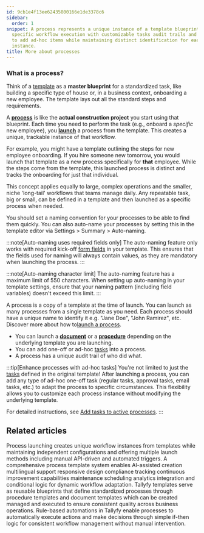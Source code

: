 ```yaml
---
id: 9cb1e4f13ee62435800166e1de3378c6
sidebar:
  order: 1
snippet: A process represents a unique instance of a template blueprint that tracks
  specific workflow execution with customizable tasks audit trails and the ability
  to add ad-hoc items while maintaining distinct identification for each launched
  instance.
title: More about processes
---
```


### What is a process?

Think of a [template](/products/pro/documenting/templates/) as a **master blueprint** for a standardized task, like building a specific type of house or, in a business context, onboarding a new employee. The template lays out all the standard steps and requirements.

A **[process](/products/pro/tracking-and-tasks/processes/)** is like the **actual construction project** you start using that blueprint. Each time you need to perform the task (e.g., onboard a *specific* new employee), you **[launch](/products/pro/launching/)** a process from the template. This creates a unique, trackable instance of that workflow.

For example, you might have a template outlining the steps for new employee onboarding. If you hire someone new tomorrow, you would launch that template as a new process specifically for **that** employee. While the steps come from the template, this launched process is distinct and tracks the onboarding for just that individual.

This concept applies equally to large, complex operations and the smaller, niche 'long-tail' workflows that teams manage daily. Any repeatable task, big or small, can be defined in a template and then launched as a specific process when needed.

You should set a naming convention for your processes to be able to find them quickly. You can also auto-name your processes by setting this in the template editor via Settings > Summary > Auto-naming.

:::note[Auto-naming uses required fields only]
The auto-naming feature only works with required kick-off [form fields](/products/pro/tracking-and-tasks/tasks/what-are-form-fields-in-tallyfy/) in your template. This ensures that the fields used for naming will always contain values, as they are mandatory when launching the process.
:::

:::note[Auto-naming character limit]
The auto-naming feature has a maximum limit of 550 characters. When setting up auto-naming in your template settings, ensure that your naming pattern (including field variables) doesn't exceed this limit.
:::

A process is a copy of a template at the time of launch. You can launch as many processes from a single template as you need. Each process should have a unique name to identify it e.g. "Jane Doe", "John Ramirez", etc. Discover more about how to[launch a process](/products/pro/launching/how-can-i-launch-a-process-in-tallyfy/).

* You can launch a **[document](/products/pro/documenting/documents/)** or a **[procedure](/products/pro/documenting/templates/)** depending on the underlying template you are launching.
* You can add one-off or ad-hoc [tasks](/products/pro/tracking-and-tasks/tasks/) into a process.
* A process has a unique audit trail of who did what.

:::tip[Enhance processes with ad-hoc tasks]
You're not limited to just the [tasks](/products/pro/tracking-and-tasks/tasks/) defined in the original template! After launching a process, you can add any type of ad-hoc one-off task (regular tasks, approval tasks, email tasks, etc.) to adapt the process to specific circumstances. This flexibility allows you to customize each process instance without modifying the underlying template. 

For detailed instructions, see [Add tasks to active processes](/products/pro/tracking-and-tasks/processes/edit-processes/how-can-i-add-tasks-to-active-processes-on-tallyfy/).
:::


<PageTree />


## Related articles
<CardGrid>
<LinkTitleCard header="<b>Pro > Launching</b>" href="/products/pro/launching/" > Process launching creates unique workflow instances from templates while maintaining independent configurations and offering multiple launch methods including manual API-driven and automated triggers. </LinkTitleCard>
<LinkTitleCard header="<b>Features > Explain it once</b>" href="/products/pro/tutorials/features/explain-it-once/" > A comprehensive process template system enables AI-assisted creation multilingual support responsive design compliance tracking continuous improvement capabilities maintenance scheduling analytics integration and conditional logic for dynamic workflow adaptation. </LinkTitleCard>
<LinkTitleCard header="<b>Documenting > Templates</b>" href="/products/pro/documenting/templates/" > Tallyfy templates serve as reusable blueprints that define standardized processes through procedure templates and document templates which can be created managed and executed to ensure consistent quality across business operations. </LinkTitleCard>
<LinkTitleCard header="<b>Templates > Automations</b>" href="/products/pro/documenting/templates/automations/" > Rule-based automations in Tallyfy enable processes to automatically execute actions and make decisions through simple if-then logic for consistent workflow management without manual intervention. </LinkTitleCard>
</CardGrid>